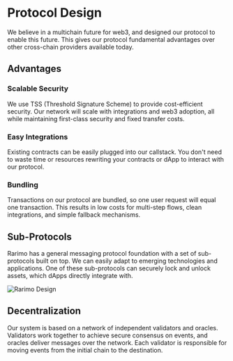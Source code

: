 ---
---

# Protocol Design

We believe in a multichain future for web3, and designed our protocol to enable this future.
This gives our protocol fundamental advantages over other cross-chain providers available today.

## Advantages

### Scalable Security

We use TSS (Threshold Signature Scheme) to provide cost-efficient security.
Our network will scale with integrations and web3 adoption, all while maintaining first-class security and fixed transfer costs.

### Easy Integrations

Existing contracts can be easily plugged into our callstack.
You don't need to waste time or resources rewriting your contracts or dApp to interact with our protocol.

### Bundling

Transactions on our protocol are bundled, so one user request will equal one transaction.
This results in low costs for multi-step flows, clean integrations, and simple fallback mechanisms.

## Sub-Protocols

Rarimo has a general messaging protocol foundation with a set of sub-protocols built on top.
We can easily adapt to emerging technologies and applications.
One of these sub-protocols can securely lock and unlock assets, which dApps directly integrate with.

![Rarimo Design](/img/rarimo-design.png)

## Decentralization

Our system is based on a network of independent validators and oracles.
Validators work together to achieve secure consensus on events, and oracles deliver messages over the network.
Each validator is responsible for moving events from the initial chain to the destination.
